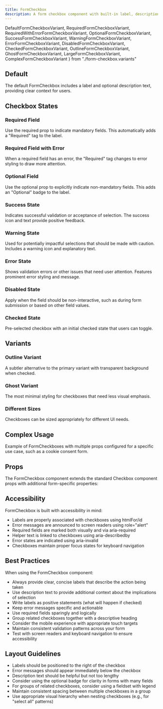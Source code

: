 ```yaml
---
title: FormCheckbox
description: A form checkbox component with built-in label, description, and error handling capabilities.
---
```

  DefaultFormCheckboxVariant,
  RequiredFormCheckboxVariant,
  RequiredWithErrorFormCheckboxVariant,
  OptionalFormCheckboxVariant,
  SuccessFormCheckboxVariant,
  WarningFormCheckboxVariant,
  ErrorFormCheckboxVariant,
  DisabledFormCheckboxVariant,
  CheckedFormCheckboxVariant,
  OutlineFormCheckboxVariant,
  GhostFormCheckboxVariant,
  LargeFormCheckboxVariant,
  ComplexFormCheckboxVariant
} from "./form-checkbox.variants"

## Default

The default FormCheckbox includes a label and optional description text, providing clear context for users.

<DefaultFormCheckboxVariant />

## Checkbox States

### Required Field

Use the required prop to indicate mandatory fields. This automatically adds a "Required" tag to the label.

<RequiredFormCheckboxVariant />

### Required Field with Error

When a required field has an error, the "Required" tag changes to error styling to draw more attention.

<RequiredWithErrorFormCheckboxVariant />

### Optional Field

Use the optional prop to explicitly indicate non-mandatory fields. This adds an "Optional" badge to the label.

<OptionalFormCheckboxVariant />

### Success State

Indicates successful validation or acceptance of selection. The success icon and text provide positive feedback.

<SuccessFormCheckboxVariant />

### Warning State

Used for potentially impactful selections that should be made with caution. Includes a warning icon and explanatory text.

<WarningFormCheckboxVariant />

### Error State

Shows validation errors or other issues that need user attention. Features prominent error styling and message.

<ErrorFormCheckboxVariant />

### Disabled State

Apply when the field should be non-interactive, such as during form submission or based on other field values.

<DisabledFormCheckboxVariant />

### Checked State

Pre-selected checkbox with an initial checked state that users can toggle.

<CheckedFormCheckboxVariant />

## Variants

### Outline Variant

A subtler alternative to the primary variant with transparent background when checked.

<OutlineFormCheckboxVariant />

### Ghost Variant

The most minimal styling for checkboxes that need less visual emphasis.

<GhostFormCheckboxVariant />

### Different Sizes

Checkboxes can be sized appropriately for different UI needs.

<LargeFormCheckboxVariant />

## Complex Usage

Example of FormCheckboxes with multiple props configured for a specific use case, such as a cookie consent form.

<ComplexFormCheckboxVariant />

## Props

The FormCheckbox component extends the standard Checkbox component props with additional form-specific properties:

<AutoTypeTable
    name="DocumentedFormCheckboxProps"
    path="../../internal/ui/src/components/form/form-checkbox.tsx"
/>

## Accessibility

FormCheckbox is built with accessibility in mind:

- Labels are properly associated with checkboxes using htmlFor/id
- Error messages are announced to screen readers using role="alert"
- Required fields are marked both visually and via aria-required
- Helper text is linked to checkboxes using aria-describedby
- Error states are indicated using aria-invalid
- Checkboxes maintain proper focus states for keyboard navigation

## Best Practices

When using the FormCheckbox component:

- Always provide clear, concise labels that describe the action being taken
- Use description text to provide additional context about the implications of selection
- Write labels as positive statements (what will happen if checked)
- Keep error messages specific and actionable
- Use required fields sparingly and logically
- Group related checkboxes together with a descriptive heading
- Consider the mobile experience with appropriate touch targets
- Maintain consistent validation patterns across your form
- Test with screen readers and keyboard navigation to ensure accessibility

## Layout Guidelines

- Labels should be positioned to the right of the checkbox
- Error messages should appear immediately below the checkbox
- Description text should be helpful but not too lengthy
- Consider using the optional badge for clarity in forms with many fields
- For groups of related checkboxes, consider using a fieldset with legend
- Maintain consistent spacing between multiple checkboxes in a group
- Use appropriate visual hierarchy when nesting checkboxes (e.g., for "select all" patterns)
